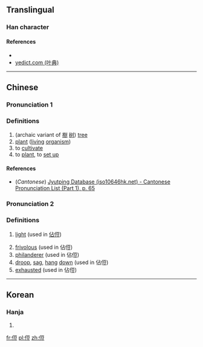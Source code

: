 ==Translingual==

===Han character===
{{Han char|rn=9|rad=人|as=07|sn=9|four=|canj=人一口廿 (OMRT)|ids=⿰[[亻]][[豆]]}}

====References====
* {{Han ref|kx=0103.220|dkj=00649|dj=0219.030|hdz=10158.020|uh=4FB8|ud=20408}}
*[http://yedict.com/htm/4F/4FB8.htm yedict.com (叶典)]

----

==Chinese==
{{zh-forms}}

===Pronunciation 1===
{{zh-pron
|m=shù
|c=syu6
|mc=y
|oc=y
|ma=
|cat=n,v
}}

===Definitions===

# (archaic variant of [[樹]] [[树]]) [[tree]]
# [[plant]] ([[living]] [[organism]])
# to [[cultivate]]
# to [[plant]], to [[set up]]

====References====
*(''Cantonese'') [http://www.iso10646hk.net/jp/document/download.jsp Jyutping Database (iso10646hk.net) - Cantonese Pronunciation List (Part 1), p. 65]

===Pronunciation 2===
{{zh-pron
|m=dōu
|c=
|ma=
|cat=a,n,v
}}

===Definitions===

# {{context|adjective}} [[light]] (used in [[佔侸]])
# [[frivolous]] (used in 佔侸)
# [[philanderer]] (used in 佔侸)
# [[droop]], [[sag]], [[hang]] [[down]] (used in 佔侸)
# [[exhausted]] (used in 佔侸)

----

==Korean==

===Hanja===
{{ko-hanja|hangeul=두|rv=du|mr=tu|y=twu}}

# {{defn|lang=ko|sort=人07}}

[[fr:侸]]
[[pl:侸]]
[[zh:侸]]
